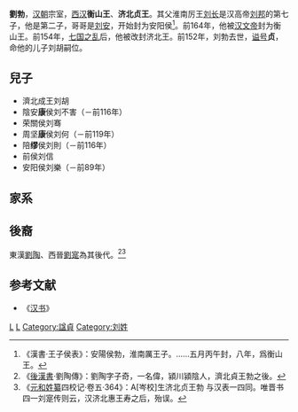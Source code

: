 '''劉勃'''{{BD||？|前152年||catIdx=L}}，[[汉朝|汉朝]]宗室，[[西汉|西汉]]'''衡山王'''、'''济北贞王'''。其父淮南厉王[[刘长_(淮南王)|刘长]]是汉高帝[[刘邦|刘邦]]的第七子，他是第二子，哥哥是[[刘安|刘安]]，开始封为安阳侯<ref>《漢書·王子侯表》：安陽侯勃，淮南厲王子。……五月丙午封，八年，爲衡山王。</ref>。前164年，他被[[汉文帝|汉文帝]]封为衡山王。前154年，[[七国之乱|七国之乱]]后，他被改封济北王。前152年，刘勃去世，[[谥号|谥号]]'''贞'''，命他的儿子刘胡嗣位。

==兒子==
*濟北成王刘胡
*陰安'''康'''侯刘不害（－前116年）
*荣關侯刘骞
*周坚'''康'''侯刘何（－前119年）
*陪'''缪'''侯刘則（－前116年）
*前侯刘信
*安阳侯刘樂（－前89年）

==家系==
<center>{{chart/start|style=font: 80% sans-serif;width:intrinsic;width:-moz-max-content;width:-webkit-max-content;width:max-content;}}
{{chart| | | | | | | | | | | | | bo | bo=濟北貞王<br>[[刘勃_(济北王)|劉勃]]}}
{{chart| | | | | | | | | | | | | |)|-|-|-|-|-|-|-|-|-|-|-|v|-|-|-|v|-|-|-|v|-|-|-|v|-|-|-|v|-|-|-|.|}}
{{chart| | | | | | | | | | | | | SW | | | | | | | | | | bh | | qi | | zw | | ze | | xi | | ay | SW=濟北式王<br>[[刘胡_(济北王)|劉胡]]|bh=陰安康侯<br>劉不害|qi=榮關侯<br>劉騫|zw=周望康侯<br>劉何|ze=陪繆侯<br>劉則|xi=前侯<br>劉信|ay=安陽侯<br>劉樂}}
{{chart| |,|-|-|-|v|-|-|-|v|-|-|-|+|-|-|-|v|-|-|-|.| | | |!| | | | | | | |!| | | |!| | | | | | | |!|}}
{{chart| ku | | wj | | lo | | pi | | yu | | ch | | ya| | | | | | ds | | yi | | | | | | yn | ku=濟北王<br>[[刘宽_(济北王)|劉寬]]|wj=五據侯<br>劉曜丘|lo=富侯<br>劉龍|pi=平侯<br>劉遂|yu=羽康侯<br>劉成|ch=胡母侯<br>劉楚|ya=陰安哀侯<br>劉秦客|ds=周望侯<br>劉當時|yi=陪侯<br>劉邑|yn=安陽穅侯<br>劉延年}}
{{chart| | | | | | | | | | | | | | | | | |!| | | | | | | | | | | | | | | | | | | | | | | | | | | |!|}}
{{chart| | | | | | | | | | | | | | | | | xi | | | | | | | | | | | | | | | | | | | | | | | | | | ji | xi=羽恭侯<br>劉係|ji=安陽康侯<br>劉記}}
{{chart| | | | | | | | | | | | | | | | | |!| | | | | | | | | | |  | | | | | | | | | | | | | | | | |!|}}
{{chart| | | | | | | | | | | | | | | | | qi | | | | | | | | | | | | | | | | | | | | | | | | | | an | qi=羽侯<br>劉棄|an=安陽安侯<br>劉戚}}
{{chart| | | | | | | | | | | | | | | | | | | | | | | | | | | | | | | | | | | | | | | | | | | | | |!|}}
{{chart| | | | | | | | | | | | | | | | | | | | | | | | | | | | | | | | | | | | | | | | | | | | | de | de=安陽哀侯<br>劉得}}
{{chart/end}}</center>

==後裔==
東漢[[劉陶_(東漢)|劉陶]]、西晉[[劉寔|劉寔]]為其後代。<ref>《[[後漢書|後漢書]]·劉陶傳》：劉陶字子奇，一名偉，潁川潁陰人，濟北貞王勃之後。</ref><ref>《[[元和姓纂|元和姓纂]]四校记·卷五·364》：A[岑校]生济北贞王勃 与汉表一四同。唯晋书四一刘寔传则云，汉济北惠王寿之后，殆误。</ref>

{{start box}}
{{s-before|首任}}
{{s-title|[[西汉|西汉]][[衡山王|衡山王]]|前164年—前154年}}
{{s-after|[[刘赐_(衡山王)|刘赐]]}}
{{s-before|[[刘志_(菑川王)|刘志]]}}
{{s-title|[[西汉|西汉]][[济北王|济北王]]|前153年—前152年}}
{{s-after|[[刘胡_(济北王)|刘胡]]}}
{{end box}}

==参考文献==
*《[[汉书|汉书]]》
{{西汉诸侯王}}
{{七国之乱}}
{{漢朝人物小作品}}

[[Category:汉朝宗室|L]]
[[Category:西汉诸侯王|L]]
[[Category:諡貞|Category:諡貞]]
[[Category:刘姓|Category:刘姓]]